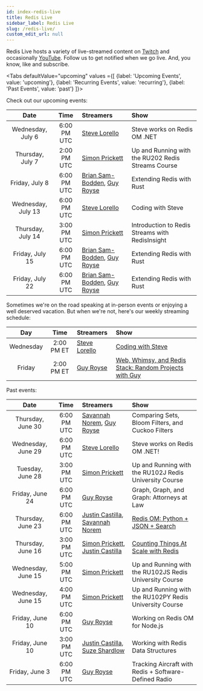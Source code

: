 ```yaml
---
id: index-redis-live
title: Redis Live
sidebar_label: Redis Live
slug: /redis-live/
custom_edit_url: null
---
```


Redis Live hosts a variety of live-streamed content on [Twitch](https://www.twitch.tv/redisinc) and occasionally [YouTube](https://www.youtube.com/redisinc). Follow us to get notified when we go live. And, you know, like and subscribe.

<Tabs
   defaultValue="upcoming"
   values ={[
    {label: 'Upcoming Events', value:  'upcoming'},
    {label: 'Recurring Events', value: 'recurring'},
    {label: 'Past Events', value: 'past'}
   ]}>
   <TabItem value="upcoming">


Check out our upcoming events:

|        Date        |    Time     | Streamers                                             | Show                                                    |
| :----------------: | :---------: | :---------------------------------------------------- | :------------------------------------------------------ |
| Wednesday, July 6  | 6:00 PM UTC | [Steve Lorello][steve]                                | Steve works on Redis OM .NET                            |
| Thursday, July 7   | 2:00 PM UTC | [Simon Prickett][simon]                               | Up and Running with the RU202 Redis Streams Course      |
|   Friday, July 8   | 6:00 PM UTC | [Brian Sam-Bodden][brian], [Guy Royse][guy]           | Extending Redis with Rust                               |
| Wednesday, July 13 | 6:00 PM UTC | [Steve Lorello][steve]                                | Coding with Steve                                       |
|  Thursday, July 14 | 3:00 PM UTC | [Simon Prickett][simon]                               | Introduction to Redis Streams with RedisInsight         |
|  Friday, July 15   | 6:00 PM UTC | [Brian Sam-Bodden][brian], [Guy Royse][guy]           | Extending Redis with Rust                               |
|  Friday, July 22   | 6:00 PM UTC | [Brian Sam-Bodden][brian], [Guy Royse][guy]           | Extending Redis with Rust                               |
  </TabItem>
  <TabItem value="recurring">
Sometimes we're on the road speaking at in-person events or enjoying a well deserved vacation. But when we're not, here's our weekly streaming schedule:

|    Day    |    Time    | Streamers              | Show                                                                                |
| :-------: | :--------: | :--------------------- | :---------------------------------------------------------------------------------- |
| Wednesday | 2:00 PM ET | [Steve Lorello][steve] | [Coding with Steve](https://twitch.tv/redisinc)                                     |
|  Friday   | 2:00 PM ET | [Guy Royse][guy]       | [Web, Whimsy, and Redis Stack: Random Projects with Guy](https://twitch.tv/redisinc)|

  </TabItem>
  <TabItem value="past">

Past events:

|        Date        |    Time     | Streamers                                             | Show                                                    |
| :----------------: | :---------: | :---------------------------------------------------- | :------------------------------------------------------ |
| Thursday, June 30  | 6:00 PM UTC | [Savannah Norem][savannah], [Guy Royse][guy]          | Comparing Sets, Bloom Filters, and Cuckoo Filters       |
| Wednesday, June 29 | 6:00 PM UTC | [Steve Lorello][steve]                                | Steve works on Redis OM .NET!                           |
|  Tuesday, June 28  | 3:00 PM UTC | [Simon Prickett][simon]                               | Up and Running with the RU102J Redis University Course  |
|  Friday, June 24   | 6:00 PM UTC | [Guy Royse][guy]                                      | Graph, Graph, and Graph: Attorneys at Law               |
| Thursday, June 23  | 6:00 PM UTC | [Justin Castilla][justin], [Savannah Norem][savannah] | [Redis OM: Python + JSON + Search](https://www.youtube.com/watch?v=ZP2j7bmWfmU)|
| Thursday, June 16  | 3:00 PM UTC | [Simon Prickett][simon], [Justin Castilla][justin]    | [Counting Things At Scale with Redis](https://www.youtube.com/watch?v=FAJXq5Qqc0Y)|
| Wednesday, June 15 | 5:00 PM UTC | [Simon Prickett][simon]                               | Up and Running with the RU102JS Redis University Course |
| Wednesday, June 15 | 4:00 PM UTC | [Simon Prickett][simon]                               | Up and Running with the RU102PY Redis University Course |
|  Friday, June 10   | 6:00 PM UTC | [Guy Royse][guy]                                      | Working on Redis OM for Node.js                         |
|  Friday, June 10   | 3:00 PM UTC | [Justin Castilla][justin], [Suze Shardlow][suze]      | Working with Redis Data Structures                      |
|   Friday, June 3   | 6:00 PM UTC | [Guy Royse][guy]                                      | Tracking Aircraft with Redis + Software-Defined Radio   |

<!-- Links -->

[brian]: https://twitter.com/bsbodden
[guy]: https://twitter.com/guyroyse
[justin]: https://twitter.com/JustCastilla
[savannah]: https://twitter.com/sav_norem
[simon]: https://twitter.com/simon_prickett
[steve]: https://twitter.com/slorello
[suze]: https://twitter.com/SuzeShardlow
  </TabItem>
</Tabs>